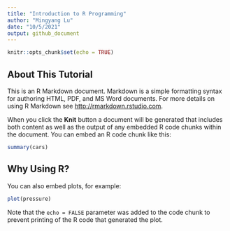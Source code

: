 ```yaml
---
title: "Introduction to R Programming"
author: "Mingyang Lu"
date: "10/5/2021"
output: github_document
---
```


```r
knitr::opts_chunk$set(echo = TRUE)
```

## About This Tutorial 

This is an R Markdown document. Markdown is a simple formatting syntax for authoring HTML, PDF, and MS Word documents. For more details on using R Markdown see <http://rmarkdown.rstudio.com>.

When you click the **Knit** button a document will be generated that includes both content as well as the output of any embedded R code chunks within the document. You can embed an R code chunk like this:

```r
summary(cars)
```

## Why Using R?

You can also embed plots, for example:

```r
plot(pressure)
```

Note that the `echo = FALSE` parameter was added to the code chunk to prevent printing of the R code that generated the plot.
